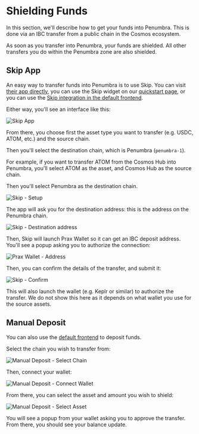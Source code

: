 # Shielding Funds

In this section, we'll describe how to get your funds into Penumbra. This is done via an IBC transfer from a public chain in the Cosmos ecosystem.

As soon as you transfer into Penumbra, your funds are shielded. All other transfers you do within the Penumbra zone are also shielded.

## Skip App

An easy way to transfer funds into Penumbra is to use Skip. You can visit [their app directly](https://go.skip.build), you can use the Skip widget on our [quickstart page](/quickstart), or you can use the [Skip integration in the default frontend](https://app.penumbra.zone/#/deposit/skip).

Either way, you'll see an interface like this:

![Skip App](/images/skip-app.png)

From there, you choose first the asset type you want to transfer (e.g. USDC, ATOM, etc.) and the source chain.

Then you'll select the destination chain, which is Penumbra (`penumbra-1`).

For example, if you want to transfer ATOM from the Cosmos Hub into Penumbra, you'll select ATOM as the asset, and Cosmos Hub as the source chain.

Then you'll select Penumbra as the destination chain.

![Skip - Setup](/images/skip-transfer-1.png)

The app will ask you for the destination address: this is the address on the Penumbra chain.

![Skip - Destination address](/images/skip-destination-address.png)

Then, Skip will launch Prax Wallet so it can get an IBC deposit address. You'll see a popup asking you to authorize the connection:

![Prax Wallet - Address](/images/skip-authorize.png)

Then, you can confirm the details of the transfer, and submit it:

![Skip - Confirm](/images/skip-confirm.png)

This will also launch the wallet (e.g. Keplr or similar) to authorize the transfer. We do not show this here as it depends on what wallet you use for the source assets.

## Manual Deposit

You can also use the [default frontend](https://app.penumbra.zone/#/deposit/manual) to deposit funds.

Select the chain you wish to transfer from:

![Manual Deposit - Select Chain](/images/manual-shield.png)

Then, connect your wallet:

![Manual Deposit - Connect Wallet](/images/manual-wallet.png)

From there, you can select the asset and amount you wish to shield:

![Manual Deposit - Select Asset](/images/manual-shield-keplr.png)

You will see a popup from your wallet asking you to approve the transfer. From there, you should see your balance update.
